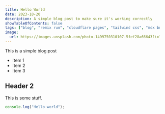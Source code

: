 ```yaml
---
title: Hello World
date: 2023-10-20
description: A simple blog post to make sure it's working correctly
showTableOfContents: false
tags: ["blog", "remix run", "cloudflare pages", "tailwind css", "mdx bundler"]
image:
  url: https://images.unsplash.com/photo-1499750310107-5fef28a66643?ixlib=rb-1.2.1&ixid=MnwxMjA3fDB8MHxwaG90by1wYWdlfHx8fGVufDB8fHx8&auto=format&fit=crop&w=2340&q=80
---
```


This is a simple blog post

- Item 1
- Item 2
- Item 3

## Header 2

This is some stuff.

```typescript
console.log("Hello world");
```
